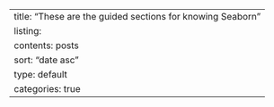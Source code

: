 ---
title: "These are the guided sections for knowing Seaborn"
listing:
  contents: posts
  sort: "date asc"
  type: default
  categories: true
---